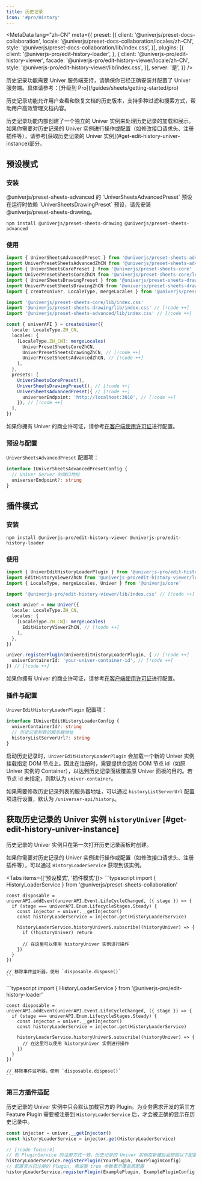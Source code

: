 ```yaml
---
title: 历史记录
icon: '#pro/History'
---
```


<MetaData
  lang="zh-CN"
  meta={{
    preset: [{
      client: '@univerjs/preset-docs-collaboration',
      locale: '@univerjs/preset-docs-collaboration/locales/zh-CN',
      style: '@univerjs/preset-docs-collaboration/lib/index.css',
    }],
    plugins: [{
      client: '@univerjs-pro/edit-history-loader',
    }, {
      client: '@univerjs-pro/edit-history-viewer',
      facade: '@univerjs-pro/edit-history-viewer/locale/zh-CN',
      style: '@univerjs-pro/edit-history-viewer/lib/index.css',
    }],
    server: '是',
  }}
/>

<Callout type="warning" title="注意事项">
  历史记录功能需要 Univer 服务端支持，请确保你已经正确安装并配置了 Univer 服务端。具体请参考：[升级到 Pro](/guides/sheets/getting-started/pro)
</Callout>

历史记录功能允许用户查看和恢复文档的历史版本，支持多种过滤和搜索方式，帮助用户高效管理文档内容。

<Callout type="warning" title="注意事项">
  历史记录功能内部创建了一个独立的 Univer 实例来处理历史记录的加载和展示。如果你需要对历史记录的 Univer 实例进行操作或配置（如修改接口请求头、注册插件等），请参考[获取历史记录的 Univer 实例](#get-edit-history-univer-instance)部分。
</Callout>

## 预设模式

### 安装

<Callout>
  @univerjs/preset-sheets-advanced 的 `UniverSheetsAdvancedPreset` 预设在运行时依赖 `UniverSheetsDrawingPreset` 预设，请先安装 @univerjs/preset-sheets-drawing。
</Callout>

```package-install
npm install @univerjs/preset-sheets-drawing @univerjs/preset-sheets-advanced
```

### 使用

```typescript
import { UniverSheetsAdvancedPreset } from '@univerjs/preset-sheets-advanced' // [!code ++]
import UniverPresetSheetsAdvancedZhCN from '@univerjs/preset-sheets-advanced/locales/zh-CN' // [!code ++]
import { UniverSheetsCorePreset } from '@univerjs/preset-sheets-core'
import UniverPresetSheetsCoreZhCN from '@univerjs/preset-sheets-core/locales/zh-CN'
import { UniverSheetsDrawingPreset } from '@univerjs/preset-sheets-drawing' // [!code ++]
import UniverPresetSheetsDrawingZhCN from '@univerjs/preset-sheets-drawing/locales/zh-CN' // [!code ++]
import { createUniver, LocaleType, mergeLocales } from '@univerjs/presets'

import '@univerjs/preset-sheets-core/lib/index.css'
import '@univerjs/preset-sheets-drawing/lib/index.css' // [!code ++]
import '@univerjs/preset-sheets-advanced/lib/index.css' // [!code ++]

const { univerAPI } = createUniver({
  locale: LocaleType.ZH_CN,
  locales: {
    [LocaleType.ZH_CN]: mergeLocales(
      UniverPresetSheetsCoreZhCN,
      UniverPresetSheetsDrawingZhCN, // [!code ++]
      UniverPresetSheetsAdvancedZhCN, // [!code ++]
    ),
  },
  presets: [
    UniverSheetsCorePreset(),
    UniverSheetsDrawingPreset(), // [!code ++]
    UniverSheetsAdvancedPreset({ // [!code ++]
      universerEndpoint: 'http://localhost:3010', // [!code ++]
    }), // [!code ++]
  ],
})
```

如果你拥有 Univer 的商业许可证，请参考[在客户端使用许可证](/guides/pro/license#在预设模式中使用)进行配置。

### 预设与配置

`UniverSheetsAdvancedPreset` 配置项：

```typescript
interface IUniverSheetsAdvancedPresetConfig {
  // Univer Server 的端口地址
  universerEndpoint?: string
}
```

## 插件模式

### 安装

```package-install
npm install @univerjs-pro/edit-history-viewer @univerjs-pro/edit-history-loader
```

### 使用

```typescript
import { UniverEditHistoryLoaderPlugin } from '@univerjs-pro/edit-history-loader' // [!code ++]
import EditHistoryViewerZhCN from '@univerjs-pro/edit-history-viewer/locale/zh-CN' // [!code ++]
import { LocaleType, mergeLocales, Univer } from '@univerjs/core'

import '@univerjs-pro/edit-history-viewer/lib/index.css' // [!code ++]

const univer = new Univer({
  locale: LocaleType.ZH_CN,
  locales: {
    [LocaleType.ZH_CN]: mergeLocales(
      EditHistoryViewerZhCN, // [!code ++]
    ),
  },
})

univer.registerPlugin(UniverEditHistoryLoaderPlugin, { // [!code ++]
  univerContainerId: 'your-univer-container-id', // [!code ++]
}) // [!code ++]
```

如果你拥有 Univer 的商业许可证，请参考[在客户端使用许可证](/guides/pro/license#在插件模式中使用)进行配置。

### 插件与配置

`UniverEditHistoryLoaderPlugin` 配置项：

```typescript
interface IUniverEditHistoryLoaderConfig {
  univerContainerId?: string
  // 历史记录列表的服务器地址
  historyListServerUrl?: string
}
```

启动历史记录时，`UniverEditHistoryLoaderPlugin` 会加载一个新的 Univer 实例挂载指定 DOM 节点上。因此在注册时，需要提供合适的 DOM 节点 id（如原 Univer 实例的 Container），以达到历史记录面板覆盖原 Univer 面板的目的。若节点 id 未指定，则默认为  `univer-container`。

如果需要修改历史记录列表的服务器地址，可以通过 `historyListServerUrl` 配置项进行设置，默认为 `/universer-api/history`。

## 获取历史记录的 Univer 实例 `historyUniver` [#get-edit-history-univer-instance]

<Callout title="友情提示">
  历史记录的 Univer 实例只在第一次打开历史记录面板时创建。
</Callout>

如果你需要对历史记录的 Univer 实例进行操作或配置（如修改接口请求头、注册插件等），可以通过 `HistoryLoaderService` 获取到该实例。

<Tabs items={['预设模式', '插件模式']}>
  <Tab>
    ```typescript
    import { HistoryLoaderService } from '@univerjs/preset-sheets-collaboration'

    const disposable = univerAPI.addEvent(univerAPI.Event.LifeCycleChanged, ({ stage }) => {
      if (stage === univerAPI.Enum.LifecycleStages.Steady) {
        const injector = univer.__getInjector()
        const historyLoaderService = injector.get(HistoryLoaderService)

        historyLoaderService.historyUniver$.subscribe((historyUniver) => {
          if (!historyUniver) return

          // 在这里可以使用 historyUniver 实例进行操作
        })
      }
    })

    // 移除事件监听器，使用 `disposable.dispose()`
    ```
  </Tab>
  <Tab>
    ```typescript
    import { HistoryLoaderService } from '@univerjs-pro/edit-history-loader'

    const disposable = univerAPI.addEvent(univerAPI.Event.LifeCycleChanged, ({ stage }) => {
      if (stage === univerAPI.Enum.LifecycleStages.Steady) {
        const injector = univer.__getInjector()
        const historyLoaderService = injector.get(HistoryLoaderService)

        historyLoaderService.historyUniver$.subscribe((historyUniver) => {
          // 在这里可以使用 historyUniver 实例进行操作
        })
      }
    })

    // 移除事件监听器，使用 `disposable.dispose()`
    ```
  </Tab>
</Tabs>

### 第三方插件适配

历史记录的 Univer 实例中只会默认加载官方的 Plugin。为业务需求开发的第三方 Feature Plugin 需要被注册到 `HistoryLoaderService` 后，才会被正确的显示在历史记录中。

```typescript
const injector = univer.__getInjector()
const historyLoaderService = injector.get(HistoryLoaderService)

// [!code focus:4]
// 和 PluginService 的注册方式一致，历史记录的 Univer 实例在新建后会按照以下配置来注册对应 Plugin
historyLoaderService.registerPlugin(YourPlugin, YourPluginConfig)
// 配置官方已注册的 Plugin, 需设置 true 参数表示覆盖原配置
historyLoaderService.registerPlugin(ExamplePlugin, ExamplePluginConfig, true)
```
